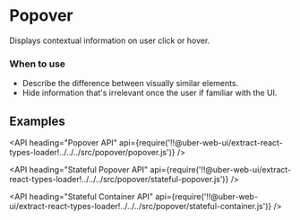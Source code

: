 <!--
Copyright (c) 2018 Uber Technologies, Inc.

This source code is licensed under the MIT license found in the
LICENSE file in the root directory of this source tree.
-->




# Popover

Displays contextual information on user click or hover.

### When to use

- Describe the difference between visually similar elements.
- Hide information that's irrelevant once the user if familiar with the UI.

## Examples

<Example title="Stateless Popover" path="examples/popover/stateless.js">
  <Stateless />
</Example>

<Example title="Open on Click" path="examples/popover/stateful-click.js">
  <StatefulClick />
</Example>

<Example title="Open on Hover" path="examples/popover/stateful-hover.js">
  <StatefulHover />
</Example>

<Example title="Available Placements" path="examples/popover/placements.js">
  <Placements />
</Example>

<Example title="With Arrow" path="examples/popover/with-arrow.js">
  <WithArrow />
</Example>

<Example title="Close from Content" path="examples/popover/dismiss.js">
  <Dismiss />
</Example>

<Example title="Clipping Avoidance" path="examples/popover/clipping.js">
  <Clipping />
</Example>

<Example title="Overrides" path="examples/popover/overrides.js">
  <Overrides />
</Example>

<API
  heading="Popover API"
  api={require('!!@uber-web-ui/extract-react-types-loader!../../../src/popover/popover.js')}
/>

<API
  heading="Stateful Popover API"
  api={require('!!@uber-web-ui/extract-react-types-loader!../../../src/popover/stateful-popover.js')}
/>

<API
  heading="Stateful Container API"
  api={require('!!@uber-web-ui/extract-react-types-loader!../../../src/popover/stateful-container.js')}
/>

